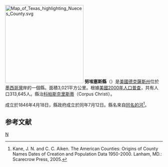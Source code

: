 {{noteTA
|T=zh-hans:努埃塞斯县 (得克萨斯州);zh-hk:努埃塞斯縣 (德克薩斯州);zh-tw:努埃塞斯郡 (德克薩斯州);
}}

[[File:Map_of_Texas_highlighting_Nueces_County.svg|250px]]
'''努埃塞斯縣'''（{{lang-en|Nueces County}}）是[[美國|美國]][[德克薩斯州|德克薩斯州]]位於[[墨西哥灣|墨西哥灣]]岸的一個縣。面積3,021平方公里。根據[[美國2000年人口普查|美國2000年人口普查]]，共有人口313,645人。縣治[[科珀斯克里斯蒂_(得克萨斯州)|科帕斯克里斯蒂]]（Corpus Christi）。

成立於1846年4月18日，縣政府成立於同年7月12日。縣名來自[[努埃塞斯河|同名的河]]<ref>Kane, J. N. and C. C. Aiken. The American Counties: Origins of County Names Dates of Creation and Population Data 1950-2000. Lanham, MD.: Scarecrow Press, 2005.</ref>。

==参考文献==
<div class="references-small">
<references />
</div>
{{texas-stub}}
{{Texas}}

[[Category:得克萨斯州行政区划|N]]